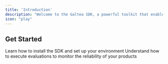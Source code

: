 ```yaml
---
title: 'Introduction'
description: "Welcome to the Galtea SDK, a powerful toolkit that enables developers to integrate Galtea's AI evaluation capabilities directly into their workflows. Our SDK provides programmatic access to comprehensive testing, evaluation, and compliance features to improve AI reliability and accelerate development."
icon: "play"
---
```



<SDKOverview />

## Get Started

<CardGroup cols={2}>
  <Card title="Installation" icon="cube" href="/sdk/installation">
    Learn how to install the SDK and set up your environment
  </Card>
  <Card title="Usage" icon="Code" href="/sdk/usage">
    Understand how to execute evaluations to monitor the reliability of your products
  </Card>
</CardGroup>
